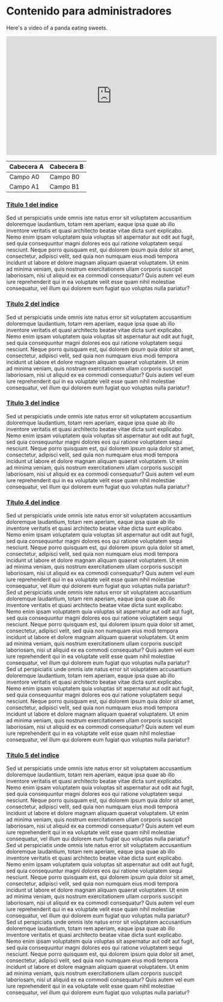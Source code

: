 
# Contenido para administradores
Here's a video of a panda eating sweets.
<iframe width="560" height="315" src="https://www.youtube.com/embed/dP1zm6IwGnY" frameBorder="0" allowFullScreen></iframe>

| Cabecera A | Cabecera B |
| ---------- | ---------- |
| Campo A0   | Campo B0   |
| Campo A1   | Campo B1   |


### [Título 1 del indice](#titulo-1) <span id="titulo-1"></span>

Sed ut perspiciatis unde omnis iste natus error sit voluptatem accusantium doloremque laudantium, 
totam rem aperiam, eaque ipsa quae ab illo inventore veritatis et quasi architecto beatae 
vitae dicta sunt explicabo. Nemo enim ipsam voluptatem quia voluptas sit aspernatur aut odit aut fugit, 
sed quia consequuntur magni dolores eos qui ratione voluptatem sequi nesciunt. Neque porro quisquam est, 
qui dolorem ipsum quia dolor sit amet, consectetur, adipisci velit, sed quia non numquam eius modi tempora 
incidunt ut labore et dolore magnam aliquam quaerat voluptatem. Ut enim ad minima veniam, quis nostrum 
exercitationem ullam corporis suscipit laboriosam, nisi ut aliquid ex ea commodi consequatur? 
Quis autem vel eum iure reprehenderit qui in ea voluptate velit esse quam nihil molestiae consequatur, 
vel illum qui dolorem eum fugiat quo voluptas nulla pariatur?


### [Título 2 del indice](#titulo-2) <span id="titulo-2"></span>

Sed ut perspiciatis unde omnis iste natus error sit voluptatem accusantium doloremque laudantium, 
totam rem aperiam, eaque ipsa quae ab illo inventore veritatis et quasi architecto beatae 
vitae dicta sunt explicabo. Nemo enim ipsam voluptatem quia voluptas sit aspernatur aut odit aut fugit, 
sed quia consequuntur magni dolores eos qui ratione voluptatem sequi nesciunt. Neque porro quisquam est, 
qui dolorem ipsum quia dolor sit amet, consectetur, adipisci velit, sed quia non numquam eius modi tempora 
incidunt ut labore et dolore magnam aliquam quaerat voluptatem. Ut enim ad minima veniam, quis nostrum 
exercitationem ullam corporis suscipit laboriosam, nisi ut aliquid ex ea commodi consequatur? 
Quis autem vel eum iure reprehenderit qui in ea voluptate velit esse quam nihil molestiae consequatur, 
vel illum qui dolorem eum fugiat quo voluptas nulla pariatur?

### [Título 3 del indice](#titulo-3) <span id="titulo-3"></span>

Sed ut perspiciatis unde omnis iste natus error sit voluptatem accusantium doloremque laudantium, 
totam rem aperiam, eaque ipsa quae ab illo inventore veritatis et quasi architecto beatae 
vitae dicta sunt explicabo. Nemo enim ipsam voluptatem quia voluptas sit aspernatur aut odit aut fugit, 
sed quia consequuntur magni dolores eos qui ratione voluptatem sequi nesciunt. Neque porro quisquam est, 
qui dolorem ipsum quia dolor sit amet, consectetur, adipisci velit, sed quia non numquam eius modi tempora 
incidunt ut labore et dolore magnam aliquam quaerat voluptatem. Ut enim ad minima veniam, quis nostrum 
exercitationem ullam corporis suscipit laboriosam, nisi ut aliquid ex ea commodi consequatur? 
Quis autem vel eum iure reprehenderit qui in ea voluptate velit esse quam nihil molestiae consequatur, 
vel illum qui dolorem eum fugiat quo voluptas nulla pariatur?

### [Título 4 del indice](#titulo-4) <span id="titulo-4"></span>

Sed ut perspiciatis unde omnis iste natus error sit voluptatem accusantium doloremque laudantium, 
totam rem aperiam, eaque ipsa quae ab illo inventore veritatis et quasi architecto beatae 
vitae dicta sunt explicabo. Nemo enim ipsam voluptatem quia voluptas sit aspernatur aut odit aut fugit, 
sed quia consequuntur magni dolores eos qui ratione voluptatem sequi nesciunt. Neque porro quisquam est, 
qui dolorem ipsum quia dolor sit amet, consectetur, adipisci velit, sed quia non numquam eius modi tempora 
incidunt ut labore et dolore magnam aliquam quaerat voluptatem. Ut enim ad minima veniam, quis nostrum 
exercitationem ullam corporis suscipit laboriosam, nisi ut aliquid ex ea commodi consequatur? 
Quis autem vel eum iure reprehenderit qui in ea voluptate velit esse quam nihil molestiae consequatur, 
vel illum qui dolorem eum fugiat quo voluptas nulla pariatur?
Sed ut perspiciatis unde omnis iste natus error sit voluptatem accusantium doloremque laudantium, 
totam rem aperiam, eaque ipsa quae ab illo inventore veritatis et quasi architecto beatae 
vitae dicta sunt explicabo. Nemo enim ipsam voluptatem quia voluptas sit aspernatur aut odit aut fugit, 
sed quia consequuntur magni dolores eos qui ratione voluptatem sequi nesciunt. Neque porro quisquam est, 
qui dolorem ipsum quia dolor sit amet, consectetur, adipisci velit, sed quia non numquam eius modi tempora 
incidunt ut labore et dolore magnam aliquam quaerat voluptatem. Ut enim ad minima veniam, quis nostrum 
exercitationem ullam corporis suscipit laboriosam, nisi ut aliquid ex ea commodi consequatur? 
Quis autem vel eum iure reprehenderit qui in ea voluptate velit esse quam nihil molestiae consequatur, 
vel illum qui dolorem eum fugiat quo voluptas nulla pariatur?
Sed ut perspiciatis unde omnis iste natus error sit voluptatem accusantium doloremque laudantium, 
totam rem aperiam, eaque ipsa quae ab illo inventore veritatis et quasi architecto beatae 
vitae dicta sunt explicabo. Nemo enim ipsam voluptatem quia voluptas sit aspernatur aut odit aut fugit, 
sed quia consequuntur magni dolores eos qui ratione voluptatem sequi nesciunt. Neque porro quisquam est, 
qui dolorem ipsum quia dolor sit amet, consectetur, adipisci velit, sed quia non numquam eius modi tempora 
incidunt ut labore et dolore magnam aliquam quaerat voluptatem. Ut enim ad minima veniam, quis nostrum 
exercitationem ullam corporis suscipit laboriosam, nisi ut aliquid ex ea commodi consequatur? 
Quis autem vel eum iure reprehenderit qui in ea voluptate velit esse quam nihil molestiae consequatur, 
vel illum qui dolorem eum fugiat quo voluptas nulla pariatur?

### [Título 5 del indice](#titulo-5) <span id="titulo-5"></span>

Sed ut perspiciatis unde omnis iste natus error sit voluptatem accusantium doloremque laudantium, 
totam rem aperiam, eaque ipsa quae ab illo inventore veritatis et quasi architecto beatae 
vitae dicta sunt explicabo. Nemo enim ipsam voluptatem quia voluptas sit aspernatur aut odit aut fugit, 
sed quia consequuntur magni dolores eos qui ratione voluptatem sequi nesciunt. Neque porro quisquam est, 
qui dolorem ipsum quia dolor sit amet, consectetur, adipisci velit, sed quia non numquam eius modi tempora 
incidunt ut labore et dolore magnam aliquam quaerat voluptatem. Ut enim ad minima veniam, quis nostrum 
exercitationem ullam corporis suscipit laboriosam, nisi ut aliquid ex ea commodi consequatur? 
Quis autem vel eum iure reprehenderit qui in ea voluptate velit esse quam nihil molestiae consequatur, 
vel illum qui dolorem eum fugiat quo voluptas nulla pariatur?
Sed ut perspiciatis unde omnis iste natus error sit voluptatem accusantium doloremque laudantium, 
totam rem aperiam, eaque ipsa quae ab illo inventore veritatis et quasi architecto beatae 
vitae dicta sunt explicabo. Nemo enim ipsam voluptatem quia voluptas sit aspernatur aut odit aut fugit, 
sed quia consequuntur magni dolores eos qui ratione voluptatem sequi nesciunt. Neque porro quisquam est, 
qui dolorem ipsum quia dolor sit amet, consectetur, adipisci velit, sed quia non numquam eius modi tempora 
incidunt ut labore et dolore magnam aliquam quaerat voluptatem. Ut enim ad minima veniam, quis nostrum 
exercitationem ullam corporis suscipit laboriosam, nisi ut aliquid ex ea commodi consequatur? 
Quis autem vel eum iure reprehenderit qui in ea voluptate velit esse quam nihil molestiae consequatur, 
vel illum qui dolorem eum fugiat quo voluptas nulla pariatur?
Sed ut perspiciatis unde omnis iste natus error sit voluptatem accusantium doloremque laudantium, 
totam rem aperiam, eaque ipsa quae ab illo inventore veritatis et quasi architecto beatae 
vitae dicta sunt explicabo. Nemo enim ipsam voluptatem quia voluptas sit aspernatur aut odit aut fugit, 
sed quia consequuntur magni dolores eos qui ratione voluptatem sequi nesciunt. Neque porro quisquam est, 
qui dolorem ipsum quia dolor sit amet, consectetur, adipisci velit, sed quia non numquam eius modi tempora 
incidunt ut labore et dolore magnam aliquam quaerat voluptatem. Ut enim ad minima veniam, quis nostrum 
exercitationem ullam corporis suscipit laboriosam, nisi ut aliquid ex ea commodi consequatur? 
Quis autem vel eum iure reprehenderit qui in ea voluptate velit esse quam nihil molestiae consequatur, 
vel illum qui dolorem eum fugiat quo voluptas nulla pariatur?




